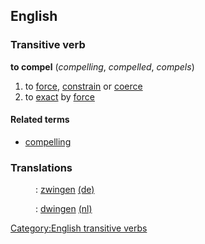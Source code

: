 ==English==
===Transitive verb===
'''to compel'''  (''compelling'', ''compelled'', ''compels'')
#to [[force]], [[constrain]] or [[coerce]]
#to [[exact]] by [[force]]
====Related terms====
*[[compelling]]
[[Category:English transitive verbs]]
===Translations===
:{{de}}: [[zwingen]] [[:de:zwingen|(de)]]
:{{nl}}: [[dwingen]]  [[:nl:dwingen|(nl)]]